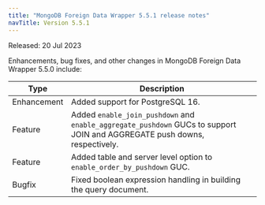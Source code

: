 ```yaml
---
title: "MongoDB Foreign Data Wrapper 5.5.1 release notes"
navTitle: Version 5.5.1
---
```


Released: 20 Jul 2023

Enhancements, bug fixes, and other changes in MongoDB Foreign Data Wrapper 5.5.0 
include:

| Type        | Description                                                                                                                      |
| ----------- | -------------------------------------------------------------------------------------------------------------------------------- |
| Enhancement | Added support for PostgreSQL 16.                                                                                                 |
| Feature     | Added `enable_join_pushdown` and `enable_aggregate_pushdown` GUCs to support JOIN and AGGREGATE push downs, respectively.         |
| Feature     | Added table and server level option to `enable_order_by_pushdown` GUC.                                                           |
| Bugfix      | Fixed boolean expression handling in building the query document.                                                                |